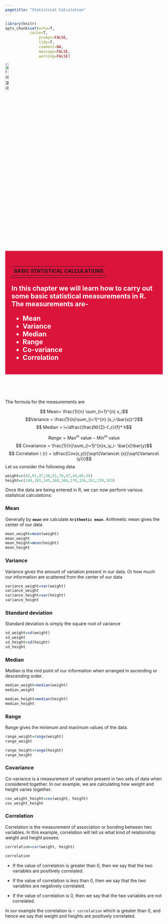 ```yaml
---
pagetitle: "Statistical Calculation"
---
```


```r
library(knitr)
opts_chunk$set(echo=T,
	       cache=T,
               prompt=FALSE,
               tidy=T,
               comment=NA,
               message=FALSE,
               warning=FALSE)
```

<link rel="stylesheet" href="mystyle.css" type="text/css">

<!-- <div class="icon-bar"> -->
<!--   <a href="matrix.html" class="prev">PREVIOUS PAGE</a> -->
<!--   <a href="graphics.html" class="next">NEXT PAGE</a> -->
<!-- </div> -->

<a href="index.html">
  <img src="images/logo.png" alt="logo"  style="width:15%;">
</a>

<div style="background-color:crimson;color:white;padding:20px;">
<h2> **BASIC STATISTICAL CALCULATIONS**</h2>
---
<p>

In this chapter we will learn how to carry out some basic statistical measurements in R.
The measurements are-

+ Mean
+ Variance
+ Median
+ Range
+ Co-variance
+ Correlation

</p>
</div>

<br/>
<br/>
<br/>


The formula for the measurements are

$$ Mean= \frac{1}{n} \sum_{i=1}^{n} x_i$$
$$Variance = \frac{1}{n}\sum_{i=1}^{n} (x_i-\bar{x})^2$$
$$ Median = l+\dfrac{\frac{N}{2}-f_c}{f}* h$$

$$Range = \text{Max}^m\  \text{value} - \text{Min}^m \ \text{value}$$
$$ Covariance = \frac{1}{n}\sum_{i=1}^{n}x_iy_i- \bar{x}\bar{y}$$
$$ Correlation \ (r) = \dfrac{Cov(x,y)}{\sqrt{Variance\ (x)}\sqrt{Variance\ (y)}}$$
Let us consider the following data
```r
weight=c(45,81,47,58,61,76,47,44,66,55)
height=c(140,165,145,160,166,170,156,161,159,163)
```

Once the data are being entered in R, we can now perform various statistical calculations:

### Mean

Generally by **`mean`** we calculate **`Arithmetic mean`**. Arithmetic mean gives the center of our data

```r
mean_weight=mean(weight)
mean_weight
mean_height=mean(height)
mean_height
```

### Variance

Variance gives the amount of variation present in our data. Or how much our information are scattered from the center of our data

```r
variance_weight=var(weight)
variance_weight
variance_height=var(height)
variance_height
```

### Standard deviation

Standard deviation is simply the square root of variance

```r
sd_weight=sd(weight)
sd_weight
sd_height=sd(height)
sd_height
```


### Median

Median is the mid point of our information when arranged in ascending or descending order.

```r
median_weight=median(weight)
median_weight

median_height=median(height)
median_height
```

### Range

Range gives the minimum and maximum values of the data.

```r
range_weight=range(weight)
range_weight

range_height=range(height)
range_height

```

### Covariance

Co-variance is a measurement of variation present in two sets of data when considered together. In our example, we are calculating how weight and height varies together.

```r
cov_weight_height=cov(weight, height)
cov_weight_height
```

### Correlation

Correlation is the measurement of association or bonding between two variables. In this example, correlation will tell us what kind of relationship weight and height posses.

```r
correlation=cor(weight, height)

correlation
```

+ If the value of correlation is greater than 0, then we say that the two variables are positively correlated.

+ If the value of correlation is less than 0, then we say that the two variables are negatively correlated.

+ If the value of correlation is 0, then we say that the two variables are not correlated.

In our example the correlation is `r correlation` which is greater than 0, and hence we say that weight and heights are positively correlated.